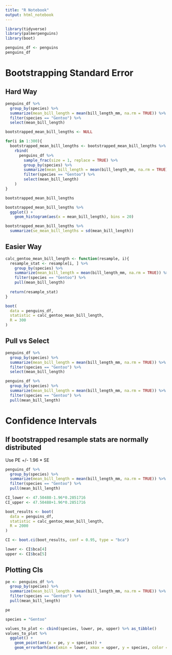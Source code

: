```yaml
---
title: "R Notebook"
output: html_notebook
---
```




```r
library(tidyverse)
library(palmerpenguins)
library(boot)
```

```r
penguins_df <- penguins
penguins_df
```




# Bootstrapping Standard Error

## Hard Way
```r
penguins_df %>%
  group_by(species) %>%
  summarize(mean_bill_length = mean(bill_length_mm, na.rm = TRUE)) %>%
  filter(species == "Gentoo") %>%
  select(mean_bill_length)
```


```r
bootstrapped_mean_bill_lengths <- NULL

for(i in 1:300){
  bootstrapped_mean_bill_lengths <- bootstrapped_mean_bill_lengths %>%
    rbind(
      penguins_df %>%
        sample_frac(size = 1, replace = TRUE) %>%
        group_by(species) %>%
        summarize(mean_bill_length = mean(bill_length_mm, na.rm = TRUE)) %>%
        filter(species == "Gentoo") %>%
        select(mean_bill_length)
    )
}

bootstrapped_mean_bill_lengths
```

```r
bootstrapped_mean_bill_lengths %>%
  ggplot() +
    geom_histogram(aes(x = mean_bill_length), bins = 20)
```

```r
bootstrapped_mean_bill_lengths %>%
  summarize(se_mean_bill_lengths = sd(mean_bill_length))
```
## Easier Way
```r
calc_gentoo_mean_bill_length <- function(resample, i){
  resample_stat <- resample[i, ] %>%
    group_by(species) %>%
    summarize(mean_bill_length = mean(bill_length_mm, na.rm = TRUE)) %>%
    filter(species == "Gentoo") %>%
    pull(mean_bill_length)
  
  return(resample_stat)
}
```

```r
boot(
  data = penguins_df,
  statistic = calc_gentoo_mean_bill_length,
  R = 300
)


```
## Pull vs Select


```r
penguins_df %>%
  group_by(species) %>%
  summarize(mean_bill_length = mean(bill_length_mm, na.rm = TRUE)) %>%
  filter(species == "Gentoo") %>%
  select(mean_bill_length)

```

```r
penguins_df %>%
  group_by(species) %>%
  summarize(mean_bill_length = mean(bill_length_mm, na.rm = TRUE)) %>%
  filter(species == "Gentoo") %>%
  pull(mean_bill_length)
```

# Confidence Intervals

## If bootstrapped resample stats are normally distributed
Use PE +/- 1.96 * SE
```r
penguins_df %>%
  group_by(species) %>%
  summarize(mean_bill_length = mean(bill_length_mm, na.rm = TRUE)) %>%
  filter(species == "Gentoo") %>%
  pull(mean_bill_length)
```
```r
CI_lower <- 47.50488-1.96*0.2851716
CI_upper <- 47.50488+1.96*0.2851716
```

```r
boot_results <- boot(
  data = penguins_df,
  statistic = calc_gentoo_mean_bill_length,
  R = 2000
)

```

```r
CI <- boot.ci(boot_results, conf = 0.95, type = "bca")

lower <- CI$bca[4]
upper <- CI$bca[5]
```

## Plotting CIs
```r
pe <- penguins_df %>%
  group_by(species) %>%
  summarize(mean_bill_length = mean(bill_length_mm, na.rm = TRUE)) %>%
  filter(species == "Gentoo") %>%
  pull(mean_bill_length)

pe
```

```r
species = "Gentoo"

values_to_plot <- cbind(species, lower, pe, upper) %>% as_tibble()
values_to_plot %>%
  ggplot() +
    geom_point(aes(x = pe, y = species)) +
    geom_errorbarh(aes(xmin = lower, xmax = upper, y = species, color = species))
```

